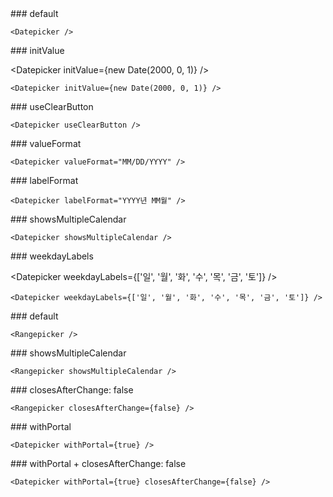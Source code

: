 <ReactDatepickerSection>
### default

<Datepicker />

```tsx
<Datepicker />
```

</ReactDatepickerSection>

<ReactDatepickerSection>
### initValue

<Datepicker initValue={new Date(2000, 0, 1)} />

```tsx
<Datepicker initValue={new Date(2000, 0, 1)} />
```

</ReactDatepickerSection>

<ReactDatepickerSection>
### useClearButton

<Datepicker useClearButton />

```tsx
<Datepicker useClearButton />
```

</ReactDatepickerSection>

<ReactDatepickerSection>
### valueFormat

<Datepicker valueFormat="MM/DD/YYYY" />

```tsx
<Datepicker valueFormat="MM/DD/YYYY" />
```

</ReactDatepickerSection>

<ReactDatepickerSection>
### labelFormat

<Datepicker labelFormat="YYYY년 MM월" />

```tsx
<Datepicker labelFormat="YYYY년 MM월" />
```

</ReactDatepickerSection>

<ReactDatepickerSection>
### showsMultipleCalendar

<Datepicker showsMultipleCalendar />

```tsx
<Datepicker showsMultipleCalendar />
```

</ReactDatepickerSection>

<ReactDatepickerSection>
### weekdayLabels

<Datepicker weekdayLabels={['일', '월', '화', '수', '목', '금', '토']} />

```tsx
<Datepicker weekdayLabels={['일', '월', '화', '수', '목', '금', '토']} />
```

</ReactDatepickerSection>

<ReactDatepickerSection>
### default

<Rangepicker />

```tsx
<Rangepicker />
```

</ReactDatepickerSection>

<ReactDatepickerSection>
### showsMultipleCalendar

<Rangepicker showsMultipleCalendar />

```tsx
<Rangepicker showsMultipleCalendar />
```

</ReactDatepickerSection>

<ReactDatepickerSection>
### closesAfterChange: false

<Rangepicker closesAfterChange={false} />

```tsx
<Rangepicker closesAfterChange={false} />
```

</ReactDatepickerSection>

<ReactDatepickerSection>
### withPortal

<Datepicker withPortal={true} />

```tsx
<Datepicker withPortal={true} />
```

</ReactDatepickerSection>

<ReactDatepickerSection>
### withPortal + closesAfterChange: false

<Datepicker withPortal={true} closesAfterChange={false} />

```tsx
<Datepicker withPortal={true} closesAfterChange={false} />
```

</ReactDatepickerSection>
